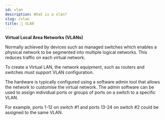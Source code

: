 ```yaml
---
id: vlan
description: What is a vlan?
slug: /vlan
title: 📡 VLAN
---
```



**Virtual Local Area Networks (VLANs)**

Normally achieved by devices such as managed switches which enables a physical network to be segmented into multiple logical networks. This reduces traffic on each virtual network. 

To create a Virtual LAN, the network equipment, such as routers and switches must support VLAN configuration. 

The hardware is typically configured using a software admin tool that allows the network to customise the virtual network. The admin software can be used to assign individual ports or groups of ports on a switch to a specific VLAN. 

For example, ports 1-12 on switch #1 and ports 13-24 on switch #2 could be assigned to the same VLAN.